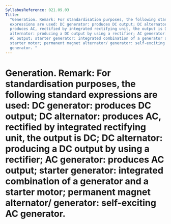 ```yaml
---
SyllabusReference: 021.09.03
Title:
  "Generation. Remark: For standardisation purposes, the following standard
  expressions are used: DC generator: produces DC output; DC alternator:
  produces AC, rectified by integrated rectifying unit, the output is DC; DC
  alternator: producing a DC output by using a rectifier; AC generator: produces
  AC output; starter generator: integrated combination of a generator and a
  starter motor; permanent magnet alternator/ generator: self-exciting AC
  generator. "
---
```


# Generation. Remark: For standardisation purposes, the following standard expressions are used: DC generator: produces DC output; DC alternator: produces AC, rectified by integrated rectifying unit, the output is DC; DC alternator: producing a DC output by using a rectifier; AC generator: produces AC output; starter generator: integrated combination of a generator and a starter motor; permanent magnet alternator/ generator: self-exciting AC generator.
